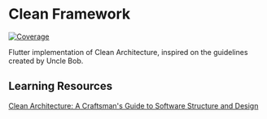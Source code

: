# Clean Framework

[![Coverage](https://codecov.io/gh/MattHamburger/clean_framework/branch/main/graph/badge.svg)](https://codecov.io/gh/MattHamburger/clean_framework)

Flutter implementation of Clean Architecture, inspired on the guidelines created by Uncle Bob.

## Learning Resources

[Clean Architecture: A Craftsman's Guide to Software Structure and Design](https://ia803101.us.archive.org/9/items/CleanArchitecture/Clean%20Architecture%20A%20Craftsman%27s%20Guide%20to%20Software%20Structure%20and%20Design.pdf)


